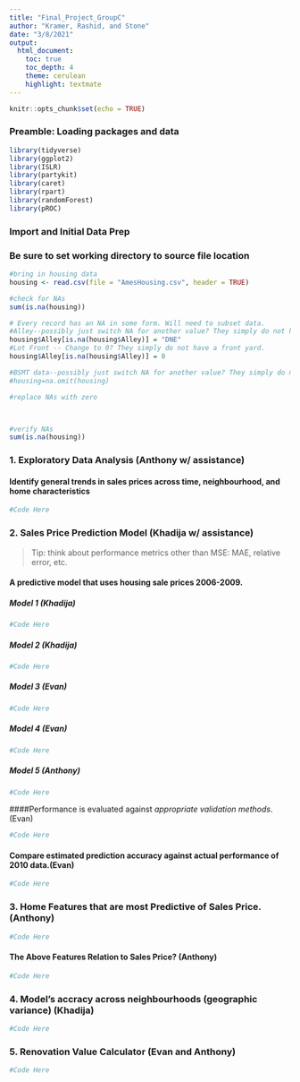```yaml
---
title: "Final_Project_GroupC"
author: "Kramer, Rashid, and Stone"
date: "3/8/2021"
output:
  html_document:
    toc: true
    toc_depth: 4
    theme: cerulean
    highlight: textmate
---
```


```r
knitr::opts_chunk$set(echo = TRUE)
```

### Preamble: Loading packages and data

```r
library(tidyverse)
library(ggplot2)
library(ISLR)
library(partykit)
library(caret)
library(rpart)
library(randomForest)
library(pROC)
```

### Import and Initial Data Prep
### Be sure to set working directory to source file location

```r
#bring in housing data
housing <- read.csv(file = "AmesHousing.csv", header = TRUE)

#check for NAs
sum(is.na(housing))

# Every record has an NA in some form. Will need to subset data. 
#Alley--possibly just switch NA for another value? They simply do not have an alley.
housing$Alley[is.na(housing$Alley)] = "DNE"
#Lot Front -- Change to 0? They simply do not have a front yard.
housing$Alley[is.na(housing$Alley)] = 0

#BSMT data--possibly just switch NA for another value? They simply do not have basements
#housing=na.omit(housing)

#replace NAs with zero



#verify NAs
sum(is.na(housing))

```


### 1. Exploratory Data Analysis (Anthony w/ assistance)

#### Identify general trends in sales prices across time, neighbourhood, and home characteristics

```r

#Code Here

```


### 2. Sales Price Prediction Model (Khadija w/ assistance)
> Tip: think about performance metrics other than MSE: MAE, relative error, etc.

#### A predictive model that uses housing sale prices 2006-2009. 

#####  Model 1 (Khadija)
```r

#Code Here

```

##### Model 2 (Khadija)
```r

#Code Here

```



##### Model 3 (Evan)
```r

#Code Here

```

##### Model 4 (Evan)
```r

#Code Here

```

##### Model 5 (Anthony)
```r

#Code Here

```

####Performance is evaluated against *appropriate validation methods*. (Evan)

```r

#Code Here

```

#### Compare estimated prediction accuracy against actual performance of 2010 data.(Evan)

```r

#Code Here

```


### 3. Home Features that are most Predictive of Sales Price.(Anthony)

```r

#Code Here

```

#### The Above Features Relation to Sales Price? (Anthony)

```r

#Code Here

```

### 4. Model's accracy across neighbourhoods (geographic variance) (Khadija)

```r

#Code Here

```

### 5. Renovation Value Calculator (Evan and Anthony)

```r

#Code Here

```










